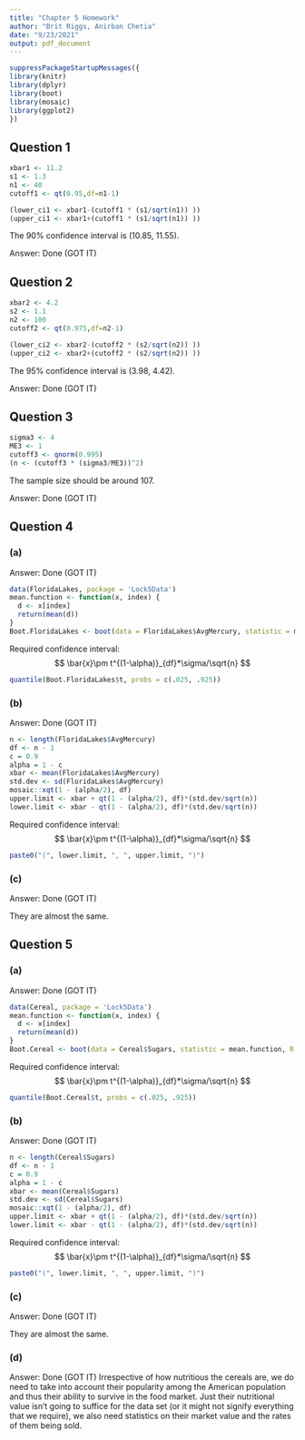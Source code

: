 ```yaml
---
title: "Chapter 5 Homework"
author: "Brit Riggs, Anirban Chetia"
date: "9/23/2021"
output: pdf_document
---
```


```r
suppressPackageStartupMessages({
library(knitr)
library(dplyr)
library(boot)
library(mosaic)
library(ggplot2)
})
```

## Question 1

```r
xbar1 <- 11.2
s1 <- 1.3
n1 <- 40
cutoff1 <- qt(0.95,df=n1-1)

(lower_ci1 <- xbar1-(cutoff1 * (s1/sqrt(n1)) ))
(upper_ci1 <- xbar1+(cutoff1 * (s1/sqrt(n1)) ))
```

The 90% confidence interval is (10.85, 11.55).

Answer: Done (GOT IT)

## Question 2

```r
xbar2 <- 4.2
s2 <- 1.1
n2 <- 100
cutoff2 <- qt(0.975,df=n2-1)

(lower_ci2 <- xbar2-(cutoff2 * (s2/sqrt(n2)) ))
(upper_ci2 <- xbar2+(cutoff2 * (s2/sqrt(n2)) ))
```

The 95% confidence interval is (3.98, 4.42).

Answer: Done (GOT IT)

## Question 3

```r
sigma3 <- 4
ME3 <- 1
cutoff3 <- qnorm(0.995)
(n <- (cutoff3 * (sigma3/ME3))^2)
```

The sample size should be around 107.

Answer: Done (GOT IT)

## Question 4

### (a)
Answer: Done (GOT IT)

```r
data(FloridaLakes, package = 'Lock5Data')
mean.function <- function(x, index) {
  d <- x[index]    
  return(mean(d))
}
Boot.FloridaLakes <- boot(data = FloridaLakes$AvgMercury, statistic = mean.function, R = 10000) #10000
```

Required confidence interval:
$$
\bar{x}\pm t^{(1-\alpha)}_{df}*\sigma/\sqrt{n}
$$

```r
quantile(Boot.FloridaLakes$t, probs = c(.025, .925))
```

### (b)
Answer: Done (GOT IT)
```r
n <- length(FloridaLakes$AvgMercury)
df <- n - 1
c = 0.9
alpha = 1 - c
xbar <- mean(FloridaLakes$AvgMercury)
std.dev <- sd(FloridaLakes$AvgMercury)
mosaic::xqt(1 - (alpha/2), df)
upper.limit <- xbar + qt(1 - (alpha/2), df)*(std.dev/sqrt(n))
lower.limit <- xbar - qt(1 - (alpha/2), df)*(std.dev/sqrt(n))
```

Required confidence interval:
$$
\bar{x}\pm t^{(1-\alpha)}_{df}*\sigma/\sqrt{n}
$$

```r
paste0("(", lower.limit, ", ", upper.limit, ")")
```

### (c)
Answer: Done (GOT IT)

They are almost the same.

## Question 5

### (a)
Answer: Done (GOT IT)

```r
data(Cereal, package = 'Lock5Data')
mean.function <- function(x, index) {
  d <- x[index]    
  return(mean(d))
}
Boot.Cereal <- boot(data = Cereal$Sugars, statistic = mean.function, R = 10000)
```

Required confidence interval:
$$
\bar{x}\pm t^{(1-\alpha)}_{df}*\sigma/\sqrt{n}
$$

```r
quantile(Boot.Cereal$t, probs = c(.025, .925))
```

### (b)
Answer: Done (GOT IT)

```r
n <- length(Cereal$Sugars)
df <- n - 1
c = 0.9
alpha = 1 - c
xbar <- mean(Cereal$Sugars)
std.dev <- sd(Cereal$Sugars)
mosaic::xqt(1 - (alpha/2), df)
upper.limit <- xbar + qt(1 - (alpha/2), df)*(std.dev/sqrt(n))
lower.limit <- xbar - qt(1 - (alpha/2), df)*(std.dev/sqrt(n))
```

Required confidence interval:
$$
\bar{x}\pm t^{(1-\alpha)}_{df}*\sigma/\sqrt{n}
$$
```r
paste0("(", lower.limit, ", ", upper.limit, ")")
```

### (c)
Answer: Done (GOT IT)

They are almost the same.

### (d)
Answer: Done (GOT IT)
Irrespective of how nutritious the cereals are, we do need to take into account their popularity among the American population and thus their ability to survive in the food market. 
Just their nutritional value isn't going to suffice for the data set (or it might not signify everything that we require), we also need statistics on their market value and the rates of them being sold.
